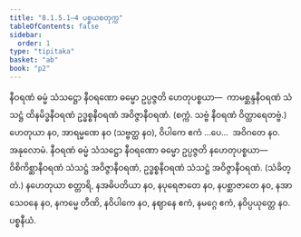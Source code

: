 ```yaml
---
title: "8.1.5.1–4 ပစ္စယစတုက္က"
tableOfContents: false
sidebar:
  order: 1
type: "tipitaka"
basket: "ab"
book: "p2"
---
```



<DynamicBreadcrumb />

<Division number="21" book="p2" e="ch" v="38" p="216">

<Paragraph number="1932" book="p2">
နီဝရဏံ ဓမ္မံ သံသဋ္ဌော နီဝရဏော ဓမ္မော ဥပ္ပဇ္ဇတိ ဟေတုပစ္စယာ—  ကာမစ္ဆန္ဒနီဝရဏံ သံသဋ္ဌံ ထိနမိဒ္ဓနီဝရဏံ ဥဒ္ဓစ္စနီဝရဏံ အဝိဇ္ဇာနီဝရဏံ. (စက္ကံ. သဗ္ဗံ နီဝရဏံ ဝိတ္ထာရေတဗ္ဗံ.)
</Paragraph>

</Division>
<Division number="22" book="p2" e="ch" v="38" p="216">

<Paragraph number="1933" book="p2">
ဟေတုယာ နဝ, အာရမ္မဏေ နဝ (သဗ္ဗတ္ထ နဝ), ဝိပါကေ ဧကံ …ပေ…  အဝိဂတေ နဝ.

</Paragraph>
</Division>

<Paragraph number="1934" type="center" book="p2">
အနုလောမံ.


</Paragraph>

<Division number="23" book="p2" e="ch" v="38" p="217">

<Paragraph number="1935" book="p2">
နီဝရဏံ ဓမ္မံ သံသဋ္ဌော နီဝရဏော ဓမ္မော ဥပ္ပဇ္ဇတိ နဟေတုပစ္စယာ—  ဝိစိကိစ္ဆာနီဝရဏံ သံသဋ္ဌံ အဝိဇ္ဇာနီဝရဏံ, ဥဒ္ဓစ္စနီဝရဏံ သံသဋ္ဌံ အဝိဇ္ဇာနီဝရဏံ. (သံခိတ္တံ.)
</Paragraph>

</Division>
<Division number="24" book="p2" e="ch" v="38" p="217">

<Paragraph number="1936" book="p2">
နဟေတုယာ စတ္တာရိ, နအဓိပတိယာ နဝ, နပုရေဇာတေ နဝ, နပစ္ဆာဇာတေ နဝ, နအာသေဝနေ နဝ, နကမ္မေ တီဏိ, နဝိပါကေ နဝ, နဈာနေ ဧကံ, နမဂ္ဂေ ဧကံ, နဝိပ္ပယုတ္တေ နဝ.

</Paragraph>
</Division>

<Paragraph number="1937" type="center" book="p2">
ပစ္စနီယံ.
</Paragraph>
